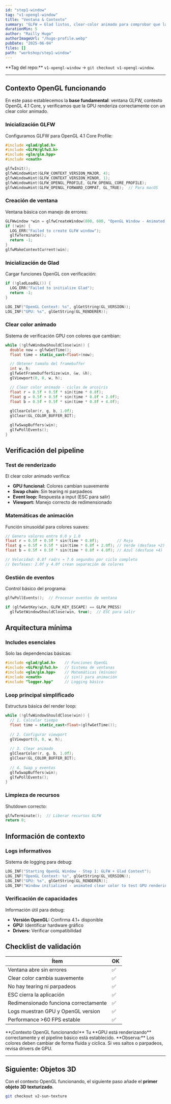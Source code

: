 ```yaml
---
id: "step1-window"
tag: "v1-opengl-window"
title: "Ventana & Contexto"
summary: "GLFW ↔ Glad listos, clear-color animado para comprobar que la GPU rinde correctamente."
durationMin: 5
author: "Railly Hugo"
authorImageUrl: "/hugo-profile.webp"
pubDate: "2025-06-04"
files: []
path: "workshop/step1-window"
---
```



<Alert type="info">
  **Tag del repo:** <code>v1-opengl-window</code> → <code>git checkout v1-opengl-window</code>.
</Alert>

---

## Contexto OpenGL funcionando

En este paso establecemos la **base fundamental**: ventana GLFW, contexto OpenGL 4.1 Core, y verificamos que la GPU renderiza correctamente con un clear color animado.

### Inicialización GLFW

Configuramos GLFW para OpenGL 4.1 Core Profile:

```cpp
#include <glad/glad.h>
#include <GLFW/glfw3.h>
#include <glm/glm.hpp>
#include <cmath>

glfwInit();
glfwWindowHint(GLFW_CONTEXT_VERSION_MAJOR, 4);
glfwWindowHint(GLFW_CONTEXT_VERSION_MINOR, 1);
glfwWindowHint(GLFW_OPENGL_PROFILE, GLFW_OPENGL_CORE_PROFILE);
glfwWindowHint(GLFW_OPENGL_FORWARD_COMPAT, GL_TRUE);  // Para macOS
```

### Creación de ventana

Ventana básica con manejo de errores:

```cpp
GLFWwindow *win = glfwCreateWindow(800, 600, "OpenGL Window - Animated Clear", nullptr, nullptr);
if (!win) {
  LOG_ERR("Failed to create GLFW window");
  glfwTerminate();
  return -1;
}
glfwMakeContextCurrent(win);
```

### Inicialización de Glad

Cargar funciones OpenGL con verificación:

```cpp
if (!gladLoadGL()) {
  LOG_ERR("Failed to initialize Glad");
  return -1;
}

LOG_INF("OpenGL Context: %s", glGetString(GL_VERSION));
LOG_INF("GPU: %s", glGetString(GL_RENDERER));
```

### Clear color animado

Sistema de verificación GPU con colores que cambian:

```cpp
while (!glfwWindowShouldClose(win)) {
  double now = glfwGetTime();
  float time = static_cast<float>(now);

  // Obtener tamaño del framebuffer
  int w, h;
  glfwGetFramebufferSize(win, &w, &h);
  glViewport(0, 0, w, h);

  // Clear color animado - ciclos de arcoíris
  float r = 0.5f + 0.5f * sin(time * 0.8f);
  float g = 0.5f + 0.5f * sin(time * 0.8f + 2.0f);
  float b = 0.5f + 0.5f * sin(time * 0.8f + 4.0f);
  
  glClearColor(r, g, b, 1.0f);
  glClear(GL_COLOR_BUFFER_BIT);

  glfwSwapBuffers(win);
  glfwPollEvents();
}
```

## Verificación del pipeline

### Test de renderizado

El clear color animado verifica:
- **GPU funcional:** Colores cambian suavemente
- **Swap chain:** Sin tearing ni parpadeos
- **Event loop:** Respuesta a input (ESC para salir)
- **Viewport:** Manejo correcto de redimensionado

### Matemáticas de animación

Función sinusoidal para colores suaves:

```cpp
// Genera valores entre 0.0 y 1.0
float r = 0.5f + 0.5f * sin(time * 0.8f);        // Rojo
float g = 0.5f + 0.5f * sin(time * 0.8f + 2.0f); // Verde (desfase +2)
float b = 0.5f + 0.5f * sin(time * 0.8f + 4.0f); // Azul (desfase +4)

// Velocidad: 0.8f rad/s ≈ 7.6 segundos por ciclo completo
// Desfases: 2.0f y 4.0f crean separación de colores
```

### Gestión de eventos

Control básico del programa:

```cpp
glfwPollEvents();  // Procesar eventos de ventana

if (glfwGetKey(win, GLFW_KEY_ESCAPE) == GLFW_PRESS)
  glfwSetWindowShouldClose(win, true);  // ESC para salir
```

## Arquitectura mínima

### Includes esenciales

Solo las dependencias básicas:

```cpp
#include <glad/glad.h>    // Funciones OpenGL
#include <GLFW/glfw3.h>   // Sistema de ventanas
#include <glm/glm.hpp>    // Matemáticas (mínimo)
#include <cmath>          // sin() para animación
#include "logger.hpp"     // Logging básico
```

### Loop principal simplificado

Estructura básica del render loop:

```cpp
while (!glfwWindowShouldClose(win)) {
  // 1. Calcular tiempo
  float time = static_cast<float>(glfwGetTime());
  
  // 2. Configurar viewport
  glViewport(0, 0, w, h);
  
  // 3. Clear animado
  glClearColor(r, g, b, 1.0f);
  glClear(GL_COLOR_BUFFER_BIT);
  
  // 4. Swap y eventos
  glfwSwapBuffers(win);
  glfwPollEvents();
}
```

### Limpieza de recursos

Shutdown correcto:

```cpp
glfwTerminate();  // Liberar recursos GLFW
return 0;
```

## Información de contexto

### Logs informativos

Sistema de logging para debug:

```cpp
LOG_INF("Starting OpenGL Window - Step 1: GLFW + Glad Context");
LOG_INF("OpenGL Context: %s", glGetString(GL_VERSION));
LOG_INF("GPU: %s", glGetString(GL_RENDERER));
LOG_INF("Window initialized - animated clear color to test GPU rendering");
```

### Verificación de capacidades

Información útil para debug:
- **Versión OpenGL:** Confirma 4.1+ disponible
- **GPU:** Identificar hardware gráfico
- **Drivers:** Verificar compatibilidad

## Checklist de validación

| Ítem | OK |
|------|----|
| Ventana abre sin errores | ✅ |
| Clear color cambia suavemente | ✅ |
| No hay tearing ni parpadeos | ✅ |
| ESC cierra la aplicación | ✅ |
| Redimensionado funciona correctamente | ✅ |
| Logs muestran GPU y OpenGL version | ✅ |
| Performance >60 FPS estable | ✅ |

<Alert type="success">
  **¡Contexto OpenGL funcionando!** Tu **GPU está renderizando** correctamente y el pipeline básico está establecido.
</Alert>

<Alert type="tip">
  **Observa:** Los colores deben cambiar de forma fluida y cíclica. Si ves saltos o parpadeos, revisa drivers de GPU.
</Alert>

---

## Siguiente: Objetos 3D

Con el contexto OpenGL funcionando, el siguiente paso añade el **primer objeto 3D texturizado**.

```bash
git checkout v2-sun-texture
``` 